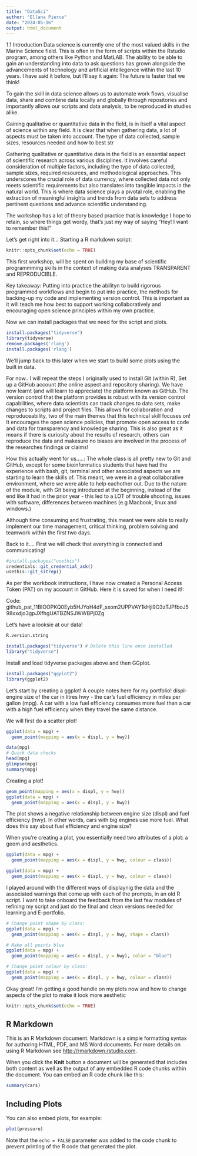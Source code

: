 ```yaml
---
title: "DataSci"
author: "Ellana Pierce"
date: "2024-05-16"
output: html_document
---
```


1.1 Introduction
Data science is currently one of the most valued skills in the Marine Science field. This is often in the form of scripts within the Rstudio program, among others like Python and MatLAB. The ability to be able to gain an understanding into data to ask questions has grown alongside the advancements of technology and artificial intellegence within the last 10 years. I have said it before, but I'll say it again: The future is faster that we think!

To gain the skill in data science allows us to automate work flows, visualise data, share and combine data locally and globally through repositories and importantly allows our scripts and data analysis, to be reproduced in studies alike.

Gaining qualitative or quantitative data in the field, is in itself a vital aspect of science within any field. It is clear that when gathering data, a lot of aspects must be taken into account. The type of data collected, sample sizes, resources needed and how to best str

Gathering qualitative or quantitative data in the field is an essential aspect of scientific research across various disciplines. It involves careful consideration of multiple factors, including the type of data collected, sample sizes, required resources, and methodological approaches. This underscores the crucial role of data currency, where collected data not only meets scientific requirements but also translates into tangible impacts in the natural world. This is where data science plays a pivotal role, enabling the extraction of meaningful insights and trends from data sets to address pertinent questions and advance scientific understanding.

The workshop has a lot of theory based practice that is knowledge I hope to retain, so where things get wordy, that's just my way of saying "Hey! I want to remember this!"

Let's get right into it... 
Starting a R markdown script:

```r
knitr::opts_chunk$set(echo = TRUE)
```
This first workshop, will be spent on building my base of scientific programmming skills in the context of making data analyses TRANSPARENT and REPRODUCIBLE.

Key takeaway: Putting into practice the abilityn to build rigorous programmed workflows and begin to put into practice, the methods for backing-up my code and implementing version control. This is important as it will teach me how best to support working collaboratively and encouraging open science principles within my own practice.

Now we can install packages that we need for the script and plots.
```r
install.packages("tidyverse")
library(tidyverse)
remove.packages('rlang')
install.packages('rlang')
```
We'll jump back to this later when we start to build some plots using the built in data. 

For now.. I will repeat the steps I originally used to install Git (within R), Set up a GitHub account (the online aspect and repository sharing).
We have now learnt (and will learn to appreciate) the platform known as GitHub. The version control that the platform provides is robust with its version control capabilities, where data scientists can track changes to data sets, make changes to scripts and project files. This allows for collaboration and reproduceability, two of the main themes that this technical skill focuses on!
It encourages the open science policies, that promote open access to code and data for transparency and knowledge sharing. This is also great as it means if there is curiosity about the results of research, others can reproduce the data and makesure no biases are involved in the process of the researches findings or claims!

How this actually went for us.....:
The whole class is all pretty new to Git and GitHub, except for some bioinformatics students that have had the experience with bash, git, terminal and other associated aspects we are starting to learn the skills of. 
This meant, we were in a great collaborative environment, where we were able to help eachother out. Due to the nature of the module, with Git being introduced at the beginning, instead of the end like it had in the prior year - this led to a LOT of trouble shooting, issues with software, differences between machines (e.g Macbook, linux and windows.) 

Although time consuming and frustrating, this meant we were able to really implement our time management, critical thinking, problem solving and teamwork within the first two days.

Back to it....
First we will check that everything is connected and communicating!
```r
#install.packages("usethis")
credentials::git_credential_ask()
usethis::git_sitrep()
```

As per the workbook instructions, I have now created a Personal Access Token (PAT)
on my account in GitHub. Here it is saved for when I need it!:

Code: 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




Let's have a looksie at our data!
```r
R.version.string
```
```r
install.packages("tidyverse") # Delete this line once installed
library("tidyverse")
```
Install and load tidyverse packages above and then GGplot.
```r
install.packages("ggplot2")
library(ggplot2)
```
Let's start by creating a ggplot! 
A couple notes here for my portfolio!
displ- engine size of the car in litres
hwy - the car's fuel efficiency in miles per gallon (mpg). A car with a low fuel efficiency consumes more fuel than a car with a high fuel efficiency when they travel the same distance.

We will first do a scatter plot!
```r
ggplot(data = mpg) + 
  geom_point(mapping = aes(x = displ, y = hwy))
```
```r
data(mpg)
# Quick data checks
head(mpg)
glimpse(mpg)
summary(mpg)
```
Creating a plot!
```r
geom_point(mapping = aes(x = displ, y = hwy))
ggplot(data = mpg) + 
  geom_point(mapping = aes(x = displ, y = hwy))
```
The plot shows a negative relationship between engine size (displ) and fuel efficiency (hwy). In other words, cars with big engines use more fuel. What does this say about fuel efficiency and engine size?

When you’re creating a plot, you essentially need two attributes of a plot: a geom and aesthetics.
```r
ggplot(data = mpg) + 
  geom_point(mapping = aes(x = displ, y = hwy, colour = class))
```
```r
ggplot(data = mpg) + 
  geom_point(mapping = aes(x = displ, y = hwy, colour = class))
```
I played around with the different ways of displaynig the data and the associated warnings that come up with each of the prompts, in an old R script.
I want to take onboard the feedback from the last few modules of refining my script and just do the final and clean versions needed for learning and E-portfolio.

```r
# Change point shape by class:
ggplot(data = mpg) + 
  geom_point(mapping = aes(x = displ, y = hwy, shape = class))

# Make all points blue
ggplot(data = mpg) + 
  geom_point(mapping = aes(x = displ, y = hwy), color = "blue")

# Change point colour by class:
ggplot(data = mpg) + 
  geom_point(mapping = aes(x = displ, y = hwy, colour = class))
```
Okay great! I'm getting a good handle on my plots now and how to change aspects of the plot to make it look more aesthetic 

```r
knitr::opts_chunk$set(echo = TRUE)
```

## R Markdown

This is an R Markdown document. Markdown is a simple formatting syntax for authoring HTML, PDF, and MS Word documents. For more details on using R Markdown see <http://rmarkdown.rstudio.com>.

When you click the **Knit** button a document will be generated that includes both content as well as the output of any embedded R code chunks within the document. You can embed an R code chunk like this:

```r
summary(cars)
```

## Including Plots

You can also embed plots, for example:

```r
plot(pressure)
```

Note that the `echo = FALSE` parameter was added to the code chunk to prevent printing of the R code that generated the plot.
